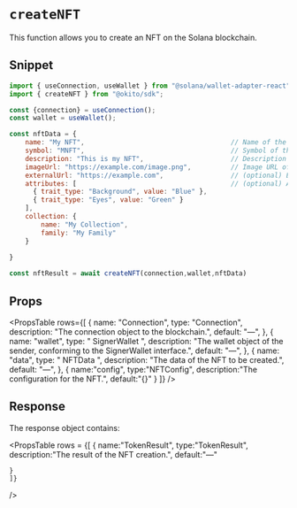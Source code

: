 
# `createNFT`

This function allows you to create an NFT on the Solana blockchain.
## Snippet

``` jsx filename="page.tsx"
import { useConnection, useWallet } from "@solana/wallet-adapter-react";
import { createNFT } from "@okito/sdk";

const {connection} = useConnection();
const wallet = useWallet();

const nftData = {
    name: "My NFT",                                     // Name of the NFT
    symbol: "MNFT",                                     // Symbol of the NFT
    description: "This is my NFT",                      // Description of the NFT
    imageUrl: "https://example.com/image.png",          // Image URL of the NFT
    externalUrl: "https://example.com",                 // (optional) External URL for the NFT
    attributes: [                                       // (optional) Array of attributes
      { trait_type: "Background", value: "Blue" },
      { trait_type: "Eyes", value: "Green" }
    ],
    collection: {
        name: "My Collection",
        family: "My Family"
    }
    
}

const nftResult = await createNFT(connection,wallet,nftData)

```


## Props

<PropsTable
  rows={[
    {
      name: "Connection",
      type: "Connection",
      description: "The connection object to the blockchain.",
      default: "—",
    },
    {
      name: "wallet",
      type: " SignerWallet ",
      description: "The wallet object of the sender, conforming to the SignerWallet interface.",
      default: "—",
    },
    {
      name: "data",
      type: " NFTData ",
      description: "The data of the NFT to be created.",
      default: "—",
    },
    {
        name:"config",
        type:"NFTConfig",
        description:"The configuration for the NFT.",
        default:"{}"
    }
  ]}
/>







## Response

The response object contains:

<PropsTable
  rows = {[
    {
    name:"TokenResult",
    type:"TokenResult",
    description:"The result of the NFT creation.",
    default:"—"

    } 
    ]}
  
  />

